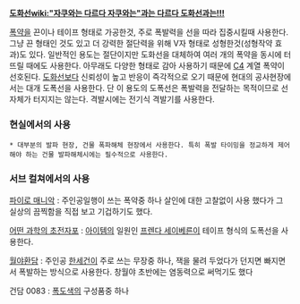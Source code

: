 '''[[도화선]][[wiki:"자쿠와는 다르다 자쿠와는"과는 다르다 도화선과는!!!]]'''

[[폭약]]을 끈이나 테이프 형태로 가공한것, 주로 폭발력을 선을 따라 집중시킬때 사용한다. 그냥 끈 형태인 것도 있고 더 강력한 절단력을 위해 V자 형태로 성형한것(성형작약 효과)도 있다. 일반적인 용도는 절단이지만 도화선을 대체하여 여러 개의 폭약을 동시에 터뜨릴 때에도 사용한다. 아무래도 다양한 형태로 감아 사용하기 때문에 [[C4]] 계열 폭약이 선호된다.
[[도화선]]보다 신뢰성이 높고 반응이 즉각적으로 오기 때문에 현대의 공사현장에서는 대개 도폭선을 사용한다. 단 이 용도의 도폭선은 폭발력을 전달하는 목적이므로 선 자체가 터지지는 않는다. 격발시에는 전기식 격발기를 사용한다.

=== 현실에서의 사용 ===

 * 대부분의 발파 현장, 건물 폭파해체 현장에서 사용한다. 특히 폭발 타이밍을 정교하게 제어해야 하는 건물 발파해체시에는 필수적으로 사용한다.

=== 서브 컬쳐에서의 사용 ===

[[파이로 매니악]] : 주인공일행이 쓰는 폭약중 하나 살인에 대한 고찰없이 사용 했다가 그 실상의 끔찍함을 직접 보고 기겁하기도 했다. 

[[어떤 과학의 초전자포]] : [[아이템]]의 일원인 [[프렌다 세이베른]]이 테이프 형식의 도폭선을 사용한다.

[[월야환담]] : 주인공 [[한세건]]이 주로 쓰는 무장중 하나, 잭을 물려 두었다가 던지면 빠지면서 폭발하는 방식으로 사용한다. 창월야 초반에는 염동력으로 써먹기도 했다

건담 0083 : [[폭도색]]의 구성품중 하나


 
